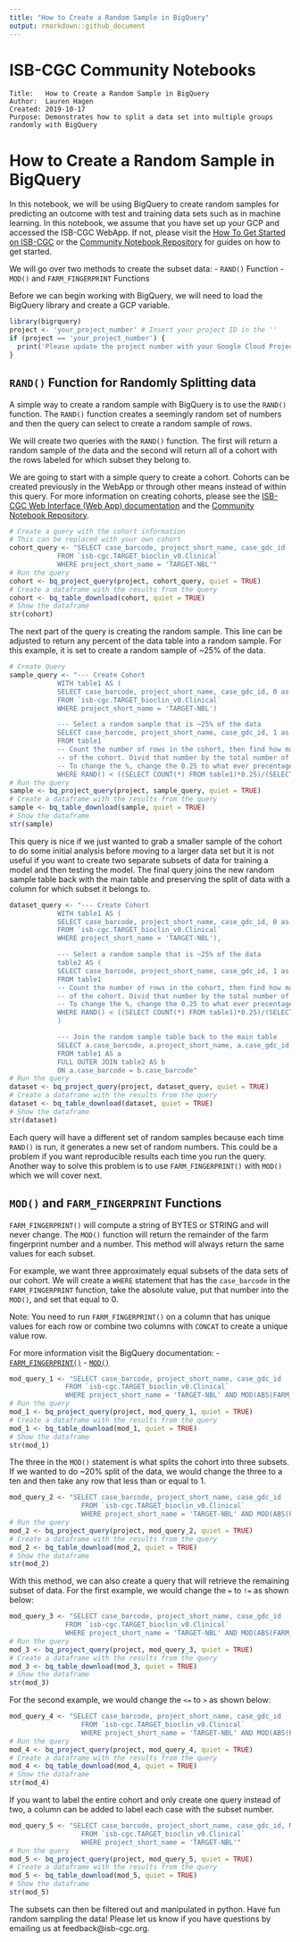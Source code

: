 ```yaml
---
title: "How to Create a Random Sample in BigQuery"
output: rmarkdown::github_document
---
```


# ISB-CGC Community Notebooks

```
Title:   How to Create a Random Sample in BigQuery
Author:  Lauren Hagen
Created: 2019-10-17
Purpose: Demonstrates how to split a data set into multiple groups randomly with BigQuery

```

# How to Create a Random Sample in BigQuery

In this notebook, we will be using BigQuery to create random samples for predicting an outcome with test and training data sets such as in machine learning. In this notebook, we assume that you have set up your GCP and accessed the ISB-CGC WebApp. If not, please visit the [How To Get Started on ISB-CGC](https://isb-cancer-genomics-cloud.readthedocs.io/en/latest/sections/HowToGetStartedonISB-CGC.html) or the [Community Notebook Repository](https://github.com/isb-cgc/Community-Notebooks) for guides on how to get started.

We will go over two methods to create the subset data:
- `RAND()` Function
- `MOD()` and `FARM_FINGERPRINT` Functions

Before we can begin working with BigQuery, we will need to load the BigQuery library and create a GCP variable.

```r
library(bigrquery)
project <- 'your_project_number' # Insert your project ID in the ''
if (project == 'your_project_number') {
  print('Please update the project number with your Google Cloud Project')
}
```

## `RAND()` Function for Randomly Splitting data

A simple way to create a random sample with BigQuery is to use the `RAND()` function. The `RAND()` function creates a seemingly random set of numbers and then the query can select to create a random sample of rows.

We will create two queries with the `RAND()` function. The first will return a random sample of the data and the second will return all of a cohort with the rows labeled for which subset they belong to.

We are going to start with a simple query to create a cohort. Cohorts can be created previously in the WebApp or through other means instead of within this query. For more information on creating cohorts, please see the [ISB-CGC Web Interface (Web App) documentation](https://isb-cancer-genomics-cloud.readthedocs.io/en/latest/sections/Web-UI.html) and the [Community Notebook Repository](https://github.com/isb-cgc/Community-Notebooks).

```r
# Create a query with the cohort information
# This can be replaced with your own cohort
cohort_query <- "SELECT case_barcode, project_short_name, case_gdc_id
            FROM `isb-cgc.TARGET_bioclin_v0.Clinical`
            WHERE project_short_name = 'TARGET-NBL'"
# Run the query
cohort <- bq_project_query(project, cohort_query, quiet = TRUE) 
# Create a dataframe with the results from the query
cohort <- bq_table_download(cohort, quiet = TRUE)
# Show the dataframe
str(cohort)
```

The next part of the query is creating the random sample. This line can be adjusted to return any percent of the data table into a random sample. For this example, it is set to create a random sample of ~25% of the data.

```r
# Create Query
sample_query <- "--- Create Cohort
            WITH table1 AS (
            SELECT case_barcode, project_short_name, case_gdc_id, 0 as table_num
            FROM `isb-cgc.TARGET_bioclin_v0.Clinical`
            WHERE project_short_name = 'TARGET-NBL')

            --- Select a random sample that is ~25% of the data
            SELECT case_barcode, project_short_name, case_gdc_id, 1 as table_num
            FROM table1
            -- Count the number of rows in the cohort, then find how many of them will be 25%
            -- of the cohort. Divid that number by the total number of rows in the data 
            -- To change the %, change the 0.25 to what ever precentage you need
            WHERE RAND() < ((SELECT COUNT(*) FROM table1)*0.25)/(SELECT COUNT(*) FROM table1)"
# Run the query
sample <- bq_project_query(project, sample_query, quiet = TRUE) 
# Create a dataframe with the results from the query
sample <- bq_table_download(sample, quiet = TRUE)
# Show the dataframe
str(sample)
```

This query is nice if we just wanted to grab a smaller sample of the cohort to do some initial analysis before moving to a larger data set but it is not useful if you want to create two separate subsets of data for training a model and then testing the model. The final query joins the new random sample table back with the main table and preserving the split of data with a column for which subset it belongs to.

```r
dataset_query <- "--- Create Cohort
            WITH table1 AS (
            SELECT case_barcode, project_short_name, case_gdc_id, 0 as table_num
            FROM `isb-cgc.TARGET_bioclin_v0.Clinical`
            WHERE project_short_name = 'TARGET-NBL'),

            --- Select a random sample that is ~25% of the data
            table2 AS (
            SELECT case_barcode, project_short_name, case_gdc_id, 1 as table_num
            FROM table1
            -- Count the number of rows in the cohort, then find how many of them will be 25%
            -- of the cohort. Divid that number by the total number of rows in the data
            -- To change the %, change the 0.25 to what ever precentage you need
            WHERE RAND() < ((SELECT COUNT(*) FROM table1)*0.25)/(SELECT COUNT(*) FROM table1)
            )

            --- Join the random sample table back to the main table
            SELECT a.case_barcode, a.project_short_name, a.case_gdc_id, IFNULL(b.table_num,2) AS table_num
            FROM table1 AS a
            FULL OUTER JOIN table2 AS b
            ON a.case_barcode = b.case_barcode"
# Run the query
dataset <- bq_project_query(project, dataset_query, quiet = TRUE) 
# Create a dataframe with the results from the query
dataset <- bq_table_download(dataset, quiet = TRUE)
# Show the dataframe
str(dataset)
```

Each query will have a different set of random samples because each time `RAND()` is run, it generates a new set of random numbers. This could be a problem if you want reproducible results each time you run the query. Another way to solve this problem is to use `FARM_FINGERPRINT()` with `MOD()` which we will cover next.

## `MOD()` and `FARM_FINGERPRINT` Functions

`FARM_FINGERPRINT()` will compute a string of BYTES or STRING and will never change. The `MOD()` function will return the remainder of the farm fingerprint number and a number. This method will always return the same values for each subset.

For example, we want three approximately equal subsets of the data sets of our cohort. We will create a `WHERE` statement that has the `case_barcode` in the `FARM_FINGERPRINT` function, take the absolute value, put that number into the `MOD()`, and set that equal to 0.

Note: You need to run `FARM_FINGERPRINT()` on a column that has unique values for each row or combine two columns with `CONCAT` to create a unique value row.

For more information visit the BigQuery documentation:
- [`FARM_FINGERPRINT()`](https://cloud.google.com/bigquery/docs/reference/standard-sql/functions-and-operators#farm_fingerprint)
- [`MOD()`](https://cloud.google.com/dataprep/docs/html/MOD-Function_57344691)

```r
mod_query_1 <- "SELECT case_barcode, project_short_name, case_gdc_id
              FROM `isb-cgc.TARGET_bioclin_v0.Clinical`
              WHERE project_short_name = 'TARGET-NBL' AND MOD(ABS(FARM_FINGERPRINT(case_barcode)),3) = 0"
# Run the query
mod_1 <- bq_project_query(project, mod_query_1, quiet = TRUE) 
# Create a dataframe with the results from the query
mod_1 <- bq_table_download(mod_1, quiet = TRUE)
# Show the dataframe
str(mod_1)
```

The three in the `MOD()` statement is what splits the cohort into three subsets. If we wanted to do ~20% split of the data, we would change the three to a ten and then take any row that less than or equal to 1.

```r
mod_query_2 <- "SELECT case_barcode, project_short_name, case_gdc_id
                  FROM `isb-cgc.TARGET_bioclin_v0.Clinical`
                  WHERE project_short_name = 'TARGET-NBL' AND MOD(ABS(FARM_FINGERPRINT(case_barcode)),10) <= 1"
# Run the query
mod_2 <- bq_project_query(project, mod_query_2, quiet = TRUE) 
# Create a dataframe with the results from the query
mod_2 <- bq_table_download(mod_2, quiet = TRUE)
# Show the dataframe
str(mod_2)
```

With this method, we can also create a query that will retrieve the remaining subset of data. For the first example, we would change the `=` to `!=` as shown below:

```r
mod_query_3 <- "SELECT case_barcode, project_short_name, case_gdc_id
              FROM `isb-cgc.TARGET_bioclin_v0.Clinical`
              WHERE project_short_name = 'TARGET-NBL' AND MOD(ABS(FARM_FINGERPRINT(case_barcode)),3) != 0"
# Run the query
mod_3 <- bq_project_query(project, mod_query_3, quiet = TRUE) 
# Create a dataframe with the results from the query
mod_3 <- bq_table_download(mod_3, quiet = TRUE)
# Show the dataframe
str(mod_3)
```

For the second example, we would change the `<=` to `>` as shown below:

```r
mod_query_4 <- "SELECT case_barcode, project_short_name, case_gdc_id
                  FROM `isb-cgc.TARGET_bioclin_v0.Clinical`
                  WHERE project_short_name = 'TARGET-NBL' AND MOD(ABS(FARM_FINGERPRINT(case_barcode)),10) > 1"
# Run the query
mod_4 <- bq_project_query(project, mod_query_4, quiet = TRUE) 
# Create a dataframe with the results from the query
mod_4 <- bq_table_download(mod_4, quiet = TRUE)
# Show the dataframe
str(mod_4)
```

If you want to label the entire cohort and only create one query instead of two, a column can be added to label each case with the subset number.

```r
mod_query_5 <- "SELECT case_barcode, project_short_name, case_gdc_id, MOD(ABS(FARM_FINGERPRINT(case_barcode)),3) as subset
                  FROM `isb-cgc.TARGET_bioclin_v0.Clinical`
                  WHERE project_short_name = 'TARGET-NBL'"
# Run the query
mod_5 <- bq_project_query(project, mod_query_5, quiet = TRUE) 
# Create a dataframe with the results from the query
mod_5 <- bq_table_download(mod_5, quiet = TRUE)
# Show the dataframe
str(mod_5)
```

The subsets can then be filtered out and manipulated in python. Have fun random sampling the data! Please let us know if you have questions by emailing us at feedback@isb-cgc.org.